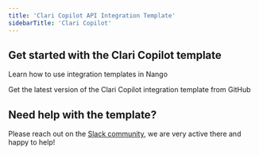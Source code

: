 ```yaml
---
title: 'Clari Copilot API Integration Template'
sidebarTitle: 'Clari Copilot'
---
```


## Get started with the Clari Copilot template

<Card title="How to use integration templates"
      href="/integration-templates/overview#how-to-use-integration-templates"
      icon="book-open">
    Learn how to use integration templates in Nango
</Card>

<Card title="Get the Clari Copilot template"
      href="https://github.com/NangoHQ/nango/tree/master/integration-templates/clari-copilot"
      icon="github">
    Get the latest version of the Clari Copilot integration template from GitHub
</Card>

## Need help with the template?
Please reach out on the [Slack community](https://nango.dev/slack), we are very active there and happy to help!